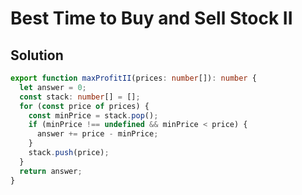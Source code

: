 # Best Time to Buy and Sell Stock II

## Solution

```typescript filename="solution.ts" copy
export function maxProfitII(prices: number[]): number {
  let answer = 0;
  const stack: number[] = [];
  for (const price of prices) {
    const minPrice = stack.pop();
    if (minPrice !== undefined && minPrice < price) {
      answer += price - minPrice;
    }
    stack.push(price);
  }
  return answer;
}
```
